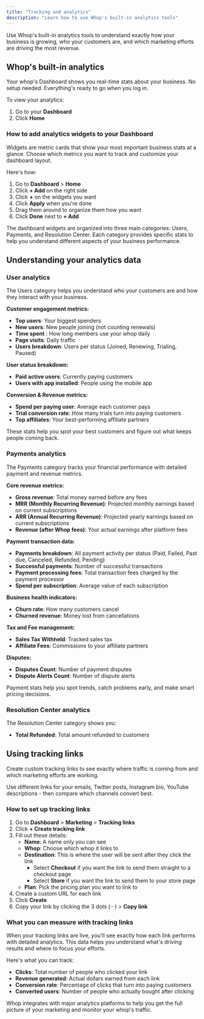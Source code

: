 ```yaml
---
title: "Tracking and analytics"
description: "Learn how to use Whop's built-in analytics tools"
---
```


Use Whop's built-in analytics tools to understand exactly how your business is growing, who your customers are, and which marketing efforts are driving the most revenue.

## Whop's built-in analytics

Your whop's Dashboard shows you real-time stats about your business. No setup needed. Everything's ready to go when you log in.

To view your analytics:

1. Go to your **Dashboard**
2. Click **Home**

### How to add analytics widgets to your Dashboard

Widgets are metric cards that show your most important business stats at a glance. Choose which metrics you want to track and customize your dashboard layout.

Here's how:

1. Go to **Dashboard** \> **Home**
2. Click **\+ Add** on the right side
3. Click **\+** on the widgets you want
4. Click **Apply** when you're done
5. Drag them around to organize them how you want
6. Click **Done** next to **\+ Add**

<Tip>
  The dashboard widgets are organized into three main categories: Users, Payments, and Resolution Center. Each category provides specific stats to help you understand different aspects of your business performance.
</Tip>

## Understanding your analytics data

### User analytics

The Users category helps you understand who your customers are and how they interact with your business.

**Customer engagement metrics:**

- **Top users**: Your biggest spenders
- **New users**: New people joining (not counting renewals)
- **Time spent** : How long members use your whop daily
- **Page visits**: Daily traffic
- **Users breakdown**: Users per status (Joined, Renewing, Trialing, Paused)

**User status breakdown:**

- **Paid active users**: Currently paying customers
- **Users with app installed**: People using the mobile app

**Conversion & Revenue metrics:**

- **Spend per paying user**: Average each customer pays
- **Trial conversion rate**: How many trials turn into paying customers
- **Top affiliates**: Your best-performing affiliate partners

<Tip>
  These stats help you spot your best customers and figure out what keeps people coming back.
</Tip>

### Payments analytics

The Payments category tracks your financial performance with detailed payment and revenue metrics.

**Core revenue metrics:**

- **Gross revenue**: Total money earned before any fees
- **MRR (Monthly Recurring Revenue)**: Projected monthly earnings based on current subscriptions
- **ARR (Annual Recurring Revenue)**: Projected yearly earnings based on current subscriptions
- **Revenue (after Whop fees)**: Your actual earnings after platform fees

**Payment transaction data:**

- **Payments breakdown**: All payment activity per status (Paid, Failed, Past due, Canceled, Refunded, Pending)
- **Successful payments**: Number of successful transactions
- **Payment processing fees**: Total transaction fees charged by the payment processor
- **Spend per subscription**: Average value of each subscription

**Business health indicators:**

- **Churn rate**: How many customers cancel
- **Churned revenue**: Money lost from cancellations

**Tax and Fee management:**

- **Sales Tax Withheld**: Tracked sales tax
- **Affiliate Fees**: Commissions to your affiliate partners

**Disputes:**

- **Disputes Count**: Number of payment disputes
- **Dispute Alerts Count**: Number of dispute alerts

<Tip>
  Payment stats help you spot trends, catch problems early, and make smart pricing decisions.
</Tip>

### Resolution Center analytics

The Resolution Center category shows you:

- **Total Refunded**: Total amount refunded to customers

## Using tracking links

Create custom tracking links to see exactly where traffic is coming from and which marketing efforts are working.

<Tip>
  Use different links for your emails, Twitter posts, Instagram bio, YouTube descriptions - then compare which channels convert best.
</Tip>

### How to set up tracking links

1. Go to **Dashboard** \> **Marketing** \> **Tracking links**
2. Click **\+ Create tracking link**
3. Fill out these details:
   - **Name**: A name only you can see
   - **Whop**: Choose which whop it links to
   - **Destination**: This is where the user will be sent after they click the link
     - Select **Checkout** if you want the link to send them straight to a checkout page
     - Select **Store** if you want the link to send them to your store page
   - **Plan**: Pick the pricing plan you want to link to
4. Create a custom URL for each link
5. Click **Create**
6. Copy your link by clicking the 3 dots (···) \> **Copy link**

### What you can measure with tracking links

When your tracking links are live, you'll see exactly how each link performs with detailed analytics. This data helps you understand what's driving results and where to focus your efforts.

Here's what you can track:

- **Clicks**: Total number of people who clicked your link
- **Revenue generated**: Actual dollars earned from each link
- **Conversion rate**: Percentage of clicks that turn into paying customers
- **Converted users**: Number of people who actually bought after clicking

<Card title="Set up external tracking integrations" icon="magnifying-glass" href="/manage-your-whop/integrations">
  Whop integrates with major analytics platforms to help you get the full picture of your marketing and monitor your whop's traffic.
</Card>